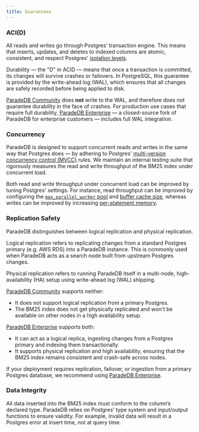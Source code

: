 ```yaml
---
title: Guarantees
---
```


### ACI(D)

All reads and writes go through Postgres’ transaction engine. This means that inserts, updates, and deletes to indexed columns are atomic, consistent, and respect Postgres' [isolation levels](https://www.postgresql.org/docs/current/transaction-iso.html).

Durability — the "D" in ACID — means that once a transaction is committed, its changes will survive crashes or failovers. In PostgreSQL, this guarantee is provided by the write-ahead log (WAL), which ensures that all changes are safely recorded before being applied to disk.

[ParadeDB Community](https://github.com/paradedb/paradedb) does **not** write to the WAL, and therefore does not guarantee durability in the face of crashes. For production use cases that require full durability, [ParadeDB Enterprise](/deploy/enterprise) — a closed-source fork of ParadeDB for enterprise customers — includes full WAL integration.

### Concurrency

ParadeDB is designed to support concurrent reads and writes in the same way that Postgres does — by adhering to Postgres' [multi-version
concurrency control (MVCC)](https://www.postgresql.org/docs/current/mvcc.html) rules. We maintain an internal testing suite that rigorously measures the read and write throughput of the BM25
index under concurrent load.

Both read and write throughput under concurrent load can be improved by tuning Postgres' settings. For instance, read throughput can be improved
by configuring the [`max_parallel_worker` pool](/configuration/parallel#parallel-workers) and [buffer cache size](/configuration/parallel#shared-buffers),
whereas writes can be improved by increasing [per-statement memory](/configuration/write#work-memory).

### Replication Safety

ParadeDB distinguishes between logical replication and physical replication.

Logical replication refers to replicating changes from a standard Postgres primary (e.g. AWS RDS) into a ParadeDB instance. This is commonly used when ParadeDB acts as a search node built from upstream Postgres changes.

Physical replication refers to running ParadeDB itself in a multi-node, high-availability (HA) setup using write-ahead log (WAL) shipping.

[ParadeDB Community](https://github.com/paradedb/paradedb) supports neither:

- It does not support logical replication from a primary Postgres.
- The BM25 index does not get physically replicated and won't be available on other nodes in a high availability setup.

[ParadeDB Enterprise](/deploy/enterprise) supports both:

- It can act as a logical replica, ingesting changes from a Postgres primary and indexing them transactionally.
- It supports physical replication and high availability, ensuring that the BM25 index remains consistent and crash-safe across nodes.

If your deployment requires replication, failover, or ingestion from a primary Postgres database, we recommend using [ParadeDB Enterprise](/deploy/enterprise).

### Data Integrity

All data inserted into the BM25 index must conform to the column’s declared type. ParadeDB relies on Postgres’ type system and input/output functions to ensure validity. For example, invalid data will result in a Postgres error at insert time, not at query time.
